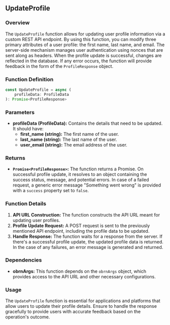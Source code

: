 ## UpdateProfile

### Overview
The `UpdateProfile` function allows for updating user profile information via a custom REST API endpoint. By using this function, you can modify three primary attributes of a user profile: the first name, last name, and email. The server-side mechanism manages user authentication using nonces that are sent along as headers. When the profile update is successful, changes are reflected in the database. If any error occurs, the function will provide feedback in the form of the `ProfileResponse` object.

### Function Definition
```typescript
const UpdateProfile = async (
    profileData: ProfileData
): Promise<ProfileResponse>
```

### Parameters
- **profileData (ProfileData):** Contains the details that need to be updated. It should have:
  - **first_name (string):** The first name of the user.
  - **last_name (string):** The last name of the user.
  - **user_email (string):** The email address of the user.

### Returns
- **`Promise<ProfileResponse>`:** The function returns a Promise. On successful profile update, it resolves to an object containing the success status, message, and potential errors. In case of a failed request, a generic error message "Something went wrong" is provided with a `success` property set to `false`.

### Function Details
1. **API URL Construction:** The function constructs the API URL meant for updating user profiles.
2. **Profile Update Request:** A POST request is sent to the previously mentioned API endpoint, including the profile data to be updated.
3. **Handle Response:** The function waits for a response from the server. If there's a successful profile update, the updated profile data is returned. In the case of any failures, an error message is generated and returned.

### Dependencies
- **obrnArgs:** This function depends on the `obrnArgs` object, which provides access to the API URL and other necessary configurations.

### Usage
The `UpdateProfile` function is essential for applications and platforms that allow users to update their profile details. Ensure to handle the response gracefully to provide users with accurate feedback based on the operation's outcome.

